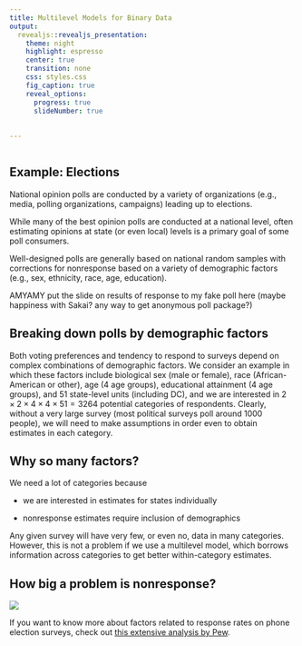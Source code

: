 ```yaml
---
title: Multilevel Models for Binary Data
output: 
  revealjs::revealjs_presentation:
    theme: night
    highlight: espresso
    center: true
    transition: none
    css: styles.css
    fig_caption: true
    reveal_options:
      progress: true
      slideNumber: true
      
  
---
```


```r

```
## Example: Elections

National opinion polls are conducted by a variety of organizations (e.g., media, polling organizations, campaigns) leading up to elections.

While many of the best opinion polls are conducted at a national level, often estimating opinions at state (or even local) levels is a primary goal of some poll consumers.

Well-designed polls are generally based on national random samples with corrections for nonresponse based on a variety of demographic factors (e.g., sex, ethnicity, race, age, education).

AMYAMY put the slide on results of response to my fake poll here (maybe happiness with Sakai? any way to get anonymous poll package?)

## Breaking down polls by demographic factors

Both voting preferences and tendency to respond to surveys depend on complex combinations of demographic factors.  We consider an example in which these factors include biological sex (male or female), race (African-American or other), age (4 age groups), educational attainment (4 age groups), and 51 state-level units (including DC), and we are interested in $2\times 2\times 4\times 4\times 51=3264$ potential categories of respondents. Clearly, without a very large survey (most political surveys poll around 1000 people), we will need to make assumptions in order even to obtain estimates in each category.

## Why so many factors?

We need a lot of categories because

- we are interested in estimates for states individually

- nonresponse estimates require inclusion of demographics

Any given survey will have very few, or even no, data in many categories. However, this is not a problem if we use a multilevel model, which borrows information across categories to get better within-category estimates.

## How big a problem is nonresponse?

![](figures/pewnonresp.png)

If you want to know more about factors related to response rates on phone election surveys, check out [this extensive analysis by Pew](http://www.pewresearch.org/2017/05/15/what-low-response-rates-mean-for-telephone-surveys/).

